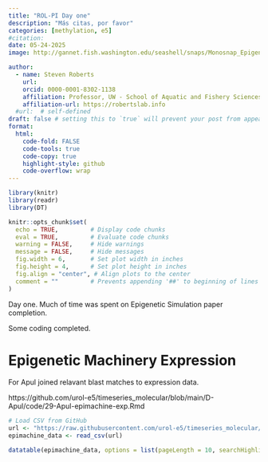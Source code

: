 ```yaml
---
title: "ROL-PI Day one"
description: "Más citas, por favor"
categories: [methylation, e5]
#citation: 
date: 05-24-2025
image: http://gannet.fish.washington.edu/seashell/snaps/Monosnap_EpigeneticsSimulationMS_-_Online_LaTeX_Editor_Overleaf_2025-05-25_07-13-14.png # finding a good image

author:
  - name: Steven Roberts
    url: 
    orcid: 0000-0001-8302-1138
    affiliation: Professor, UW - School of Aquatic and Fishery Sciences
    affiliation-url: https://robertslab.info
  #url:  # self-defined
draft: false # setting this to `true` will prevent your post from appearing on your listing page until you're ready!
format:
  html:
    code-fold: FALSE
    code-tools: true
    code-copy: true
    highlight-style: github
    code-overflow: wrap
---
```



```r
library(knitr)
library(readr)
library(DT)

knitr::opts_chunk$set(
  echo = TRUE,         # Display code chunks
  eval = TRUE,         # Evaluate code chunks
  warning = FALSE,     # Hide warnings
  message = FALSE,     # Hide messages
  fig.width = 6,       # Set plot width in inches
  fig.height = 4,      # Set plot height in inches
  fig.align = "center", # Align plots to the center
  comment = ""         # Prevents appending '##' to beginning of lines in code output
)
```


Day one. Much of time was spent on Epigenetic Simulation paper completion.

Some coding completed. 

# Epigenetic Machinery Expression

For Apul joined relavant blast matches to expression data.

https://github.com/urol-e5/timeseries_molecular/blob/main/D-Apul/code/29-Apul-epimachine-exp.Rmd

```r


# Load CSV from GitHub
url <- "https://raw.githubusercontent.com/urol-e5/timeseries_molecular/refs/heads/main/D-Apul/output/29-Apul-epimachine-exp/Apul-epimachine-expression.csv"
epimachine_data <- read_csv(url)
```
```r
datatable(epimachine_data, options = list(pageLength = 10, searchHighlight = TRUE), filter = "top")
```


